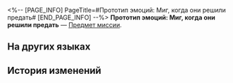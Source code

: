 <%-- [PAGE_INFO]
PageTitle=#Прототип эмоций: Миг, когда они решили предать#
[END_PAGE_INFO] --%>
{{Предмет Инфобокс
|id          = 140395
|Изображение = Предмет Прототип эмоций- Миг, когда они решили предать.png
|Тип         = Предмет миссии
|Инвентарь   = Миссии
|Редкость    = 3
|Эффект      = 
|Описание    = Вы будете вечно помнить его доверие и деликатность, советы этих людей, и как они подталкивали вас вперёд, и его удивлённый шёпот в тот миг, когда вы вытащили из ножен кинжал.
}}
{{Описание|''«И ты, дитя?»''}}
'''Прототип эмоций: Миг, когда они решили предать''' — [[Предмет миссии]].

==На других языках==
{{На других языках
|en   = Emotion Prototype: The Moment of Betrayal
|zhs  = 情绪原型：选择背叛的刹那
|zht  = 情緒原型：選擇背叛的剎那
|ja   = 感情の原型：裏切りを選んだ瞬間
|ko   = 감정 모델: 배반을 선택한 순간
|es   = Prototipo de emoción: El momento de la traición
|fr   = Prototype d'émotion&nbsp;: Moment de la trahison
|ru   = Прототип эмоций: Миг, когда они решили предать
|th   = ต้นแบบอารมณ์: ช่วงเวลาที่เลือกทรยศ
|vi   = Nguyên Mẫu Cảm Xúc: Khoảnh Khắc Phản Bội
|de   = Emotionsprototyp: Moment des Verrats
|id   = Prototipe Emosi: The Moment of Betrayal
|pt   = Protótipo de Emoção: O Momento da Traição
}}

==История изменений==
{{История изменений|3.5}}